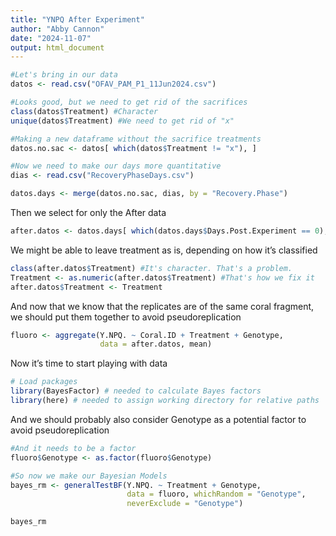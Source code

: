 ```yaml
---
title: "YNPQ After Experiment"
author: "Abby Cannon"
date: "2024-11-07"
output: html_document
---
```


```r
#Let's bring in our data
datos <- read.csv("OFAV_PAM_P1_11Jun2024.csv")

#Looks good, but we need to get rid of the sacrifices
class(datos$Treatment) #Character
unique(datos$Treatment) #We need to get rid of "x" 

#Making a new dataframe without the sacrifice treatments
datos.no.sac <- datos[ which(datos$Treatment != "x"), ]

#Now we need to make our days more quantitative
dias <- read.csv("RecoveryPhaseDays.csv")

datos.days <- merge(datos.no.sac, dias, by = "Recovery.Phase")
```

Then we select for only the After data
```r
after.datos <- datos.days[ which(datos.days$Days.Post.Experiment == 0), ]
```

We might be able to leave treatment as is, depending on how it's classified
```r
class(after.datos$Treatment) #It's character. That's a problem.
Treatment <- as.numeric(after.datos$Treatment) #That's how we fix it
after.datos$Treatment <- Treatment
```

And now that we know that the replicates are of the same coral fragment, we should put them together to avoid pseudoreplication
```r
fluoro <- aggregate(Y.NPQ. ~ Coral.ID + Treatment + Genotype, 
                    data = after.datos, mean)
```

Now it's time to start playing with data
```r
# Load packages
library(BayesFactor) # needed to calculate Bayes factors
library(here) # needed to assign working directory for relative paths 
```

And we should probably also consider Genotype as a potential factor to avoid pseudoreplication
```r
#And it needs to be a factor
fluoro$Genotype <- as.factor(fluoro$Genotype)
```


```r
#So now we make our Bayesian Models
bayes_rm <- generalTestBF(Y.NPQ. ~ Treatment + Genotype, 
                          data = fluoro, whichRandom = "Genotype", 
                          neverExclude = "Genotype")
```

```r
bayes_rm
```

